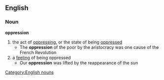 ==English==
===Noun===
'''oppression'''
#the act of [[oppressing]], or the state of being [[oppressed]]
#* The '''oppression''' of the poor by the aristocracy was one cause of the French Revolution
#a [[feeling]] of being oppressed
#* Our '''oppression''' was lifted by the reappearance of the sun
[[Category:English nouns]]